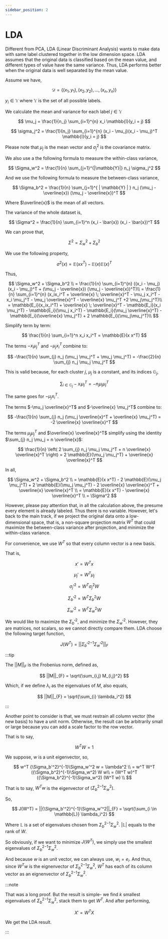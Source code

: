 ```yaml
---
sidebar_position: 2
---
```


# LDA

Different from PCA, LDA (Linear Discriminant Analysis) wants to make data with same label clustered together in the low dimension space. LDA assumes that the original data is classified based on the mean value, and different types of value have the same variance. Thus, LDA performs better when the original data is well separated by the mean value.

Assume we have,

$$
\mathcal{D} = \{(x_1, y_1), (x_2, y_2), \ldots, (x_n, y_n)\}
$$

$y_i \in \mathbb{Y}$ where $\mathbb{Y}$ is the set of all possible labels.

We calculate the mean and variance for each label $j \in \mathbb{Y}$

$$
\mu_j = \frac{1}{n_j} \sum_{i=1}^{n} x_i \mathbb{I}(y_i = j)
$$

$$
\sigma_j^2 = \frac{1}{n_j} \sum_{i=1}^{n} (x_i - \mu_j)(x_i - \mu_j)^T \mathbb{I}(y_i = j)
$$

Please note that $\mu_j$ is the mean vector and $\sigma_j^2$ is the covariance matrix.

We also use a the following formula to measure the within-class variance,

$$
\Sigma_w^2 = \frac{1}{n} \sum_{j=1}^{|\mathbb{Y}|} n_j \sigma_j^2
$$

And we use the following formula to measure the between-class variance,

$$
\Sigma_b^2 = \frac{1}{n} \sum_{j=1}^{ | \mathbb{Y} | } n_j (\mu_j - \overline{x}) (\mu_j - \overline{x})^T
$$

Where $\overline{x}$ is the mean of all vectors.

The variance of the whole dataset is,

$$
\Sigma^2 = \frac{1}{n} \sum_{i=1}^n (x_i - \bar{x}) (x_i - \bar{x})^T
$$

We can prove that,

$$
\Sigma^2 = \Sigma_w^2 + \Sigma_b^2
$$

We use the following property,

$$
\sigma^2(x) = \mathbb{E}(xx^T) - \mathbb{E}(x)\mathbb{E}(x)^T
$$

Thus,

$$
\Sigma_w^2 + \Sigma_b^2 \\
= \frac{1}{n} \sum_{i=1}^{n} ((x_i - \mu_j) (x_i - \mu_j)^T + (\mu_j - \overline{x}) (\mu_j - \overline{x})^T)\\
= \frac{1}{n} \sum_{i=1}^{n} (x_ix_i^T + \overline{x} \; \overline{x}^T - \mu_j x_i^T -  x_i \mu_j^T - \mu_j \overline{x}^T - \overline{x} \mu_j^T +2 \mu_j\mu_j^T)\\
= \mathbb{E_i}(x_ix_i^T) + \overline{x} \; \overline{x}^T - \mathbb{E_i}(x_i \mu_j^T) -  \mathbb{E_i}(\mu_j x_i^T) - \mathbb{E_i}(\mu_j \overline{x}^T) - \mathbb{E_i}(\overline{x} \mu_j^T) + 2 \mathbb{E_i}(\mu_j\mu_j^T)\\
$$

Simplify term by term:

$$
\frac{1}{n} \sum_{i=1}^n x_i x_i^T = \mathbb{E}(x x^T)
$$ 

The terms $-x_i \mu_j^T$ and $-\mu_j x_i^T$ combine to: 

$$
-\frac{1}{n} \sum_{j} n_j (\mu_j \mu_j^T + \mu_j \mu_j^T) = -\frac{2}{n} \sum_{j} n_j \mu_j \mu_j^T
$$

This is valid because, for each cluster $j$, $\mu_j$ is a constant, and its indices $\mathbb{G}_j$,

$$
\sum_{i\in\mathbb{G}_j} -x_i \mu_j^T = -n_j \mu_j \mu_j^T
$$

The same goes for $-\mu_j x_i^T$.

The terms $-\mu_j \overline{x}^T$ and $-\overline{x} \mu_j^T$ combine to:  
    
$$
-\frac{1}{n} \sum_{j} n_j (\mu_j \overline{x}^T + \overline{x} \mu_j^T) = -2 \overline{x} \overline{x}^T
$$  

The terms $\mu_j \mu_j^T$ and $\overline{x} \overline{x}^T$ simplify using the identity $\sum_{j} n_j \mu_j = n \overline{x}$:  
    
$$
\frac{1}{n} \left( 2 \sum_{j} n_j \mu_j \mu_j^T + n \overline{x} \overline{x}^T \right) = 2 \mathbb{E}(\mu_j \mu_j^T) + \overline{x} \overline{x}^T
$$  

In all,

$$
\Sigma_w^2 + \Sigma_b^2 \\ = \mathbb{E}(x x^T) - 2 \mathbb{E}(\mu_j \mu_j^T) + 2 \mathbb{E}(\mu_j \mu_j^T) - 2 \overline{x} \overline{x}^T + \overline{x} \overline{x}^T \\
= \mathbb{E}(x x^T) - \overline{x} \overline{x}^T \\
= \Sigma^2
$$

However, please pay attention that, in all the calculation above, the presume every element is already labeled. Thus there is no variable. However, let's back to the main track, if we project the original data onto a low-dimensional space, that is, a non-square projection matrix $W^T$ that could maximize the between-class variance after projection, and minimize the within-class variance.

For convenience, we use $W^T$ so that every column vector is a new basis.

That is,

$$
x' = W^T x
$$

$$
\mu_j' = W^T \mu_j
$$

$$
\sigma_j'^2 = W^T \sigma_j^2 W
$$

$$
\Sigma_b'^2 = W^T \Sigma_b^2 W
$$

$$
\Sigma_w'^2 = W^T \Sigma_w^2 W
$$

We would like to maximize the $\Sigma_b'^2$, and minimize the $\Sigma_w'^2$. However, they are matrices, not scalars, so we cannot directly compare them. LDA choose the following target function,

$$
J(W^T) = ||{\Sigma_b'^2}^{-1}\Sigma_w'^2||_{F}
$$

:::tip

The $||M||_{F}$ is the Frobenius norm, defined as,

$$
||M||_{F} = \sqrt{\sum_{i,j} M_{i,j}^2}
$$

Which, if we define $\lambda_i$ as the eigenvalues of $M$, also equals,

$$
||M||_{F} = \sqrt{\sum_{i} \lambda_i^2}
$$

:::

Another point to consider is that, we must restrain all column vector (the new basis) to have a unit norm. Otherwise, the result can be arbitrarily small or large because you can add a scale factor to the row vector.

That is to say,

$$
W^T W = 1
$$

We suppose, $w$ is a unit eigenvector, so,

$$
w^T {\Sigma_b'^2}^{-1}\Sigma_w'^2 w = \lambda^2 \\ 
= w^T W^T ({\Sigma_b^2}^{-1}\Sigma_w^2) W w\\
= (W^T w)^T ({\Sigma_b^2}^{-1}\Sigma_w^2) (W^T w)
\\
$$

That is to say, $W^T w$ is the eigenvector of $({\Sigma_b^2}^{-1}\Sigma_w^2)$.

So,

$$
J(W^T) = ||{\Sigma_b'^2}^{-1}\Sigma_w'^2||_{F} = \sqrt{\sum_{i \in \mathbb{L}} \lambda_i^2}
$$

Where $\mathbb{L}$ is a set of eigenvalues chosen from ${\Sigma_b^2}^{-1}\Sigma_w^2$. $|\mathbb{L}|$ equals to the rank of $W$.

So obviously, if we want to minimize $J(W^T)$, we simply use the smallest eigenvalues of ${\Sigma_b^2}^{-1}\Sigma_w^2$.

And because $w$ is an unit vector, we can always use, $w_i = e_i$. And thus, since $W^T w$ is the eignenvector of ${\Sigma_b^2}^{-1}\Sigma_w^2$, $W^T$ has each of its column vector as an eignenvector of ${\Sigma_b^2}^{-1}\Sigma_w^2$.

:::note

That was a long proof. But the result is simple- we find $k$ smallest eigenvalues of ${\Sigma_b^2}^{-1}\Sigma_w^2$, stack them to get $W^T$. And after performing,

$$
X' = W^T X
$$

We get the LDA result.

:::
